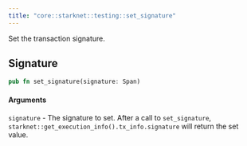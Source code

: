 ```yaml
---
title: "core::starknet::testing::set_signature"
---
```


Set the transaction signature.

## Signature

```rust
pub fn set_signature(signature: Span)
```




#### Arguments

`signature` - The signature to set.
After a call to `set_signature`, `starknet::get_execution_info().tx_info.signature` will return
the set value.

